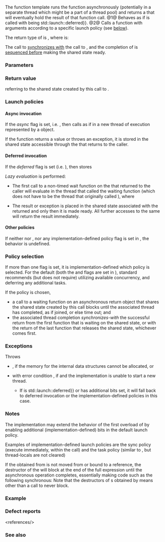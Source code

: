{{cpp/title|async}}
{{cpp/thread/navbar}}
{{dcl begin}}
{{dcl header|future}}
{{dcl|num=1|since=c++11|
template&lt; class F, class... Args &gt;
std::future&lt;/* see below */&gt; async( F&amp;&amp; f, Args&amp;&amp;... args );
}}
{{dcl|num=2|since=c++11|
template&lt; class F, class... Args &gt;
std::future&lt;/* see below */&gt; async( std::launch policy,
                                    F&amp;&amp; f, Args&amp;&amp;... args );
}}
{{dcl end}}

The function template {{tt|std::async}} runs the function {{c|f}} asynchronously (potentially in a separate thread which might be a part of a thread pool) and returns a {{lc|std::future}} that will eventually hold the result of that function call.
@1@ Behaves as if {{v|2}} is called with {{c|policy}} being {{c|std::launch::async {{!}} std::launch::deferred}}.
@2@ Calls a function {{c|f}} with arguments {{c|args}} according to a specific launch policy {{c|policy}} (see [[#Launch policies|below]]).

The return type of {{tt|std::async}} is {{c/core|std::future&lt;V&gt;}}, where {{tt|V}} is:
{{rrev multi|until1=c++17
|rev1=
{{cc multi
|typename std::result_of&lt;typename std::decay&lt;F&gt;::type(
|                        typename std::decay&lt;Args&gt;::type...)&gt;::type}}.
|rev2=
{{c/core|std::invoke_result_t&lt;std::decay_t&lt;F&gt;, std::decay_t&lt;Args&gt;...&gt;}}.
}}


{{rrev multi|until1=c++20
|rev1=
If any of the following conditions is satisfied, the program is ill-formed:
* {{tt|F}} is not {{named req|MoveConstructible}}.
* Any type in {{tt|Args}} is not {{named req|MoveConstructible}}.
* {{box|{{lti|cpp/utility/functional|INVOKE}}{{c/core|(}}{{lti|cpp/standard library/decay-copy}}{{c/core|(std::forward&lt;F&gt;(f)),}}&lt;br&gt;{{nbspt|7}}{{lti|cpp/standard library/decay-copy}}{{c/core|(std::forward&lt;Args&gt;(args))...)}}}} is not a valid expression.
|rev2=
If any of the following is {{c|false}}, the program is ill-formed:
* {{c|std::is_constructible_v&lt;std::decay_t&lt;F&gt;, F&gt;}}
* {{c|(std::is_constructible_v&lt;std::decay_t&lt;Args&gt;, Args&gt; &amp;&amp; ...)}}
* {{c|std::is_invocable_v&lt;std::decay_t&lt;F&gt;, std::decay_t&lt;Args&gt;...&gt;}}
}}

The call to {{tt|std::async}} [[cpp/atomic/memory_order|synchronizes with]] the call to {{c|f}}, and the completion of {{c|f}} is [[cpp/language/eval order|sequenced before]] making the shared state ready.

===Parameters===
{{par begin}}
{{par|f|{{named req|Callable}} object to call}}
{{par|args|parameters to pass to {{c|f}}}}
{{par|policy|bitmask value, where individual bits control the allowed methods of execution}}
{{par end}}

===Return value===
{{lc|std::future}} referring to the shared state created by this call to {{tt|std::async}}.

===Launch policies===
====Async invocation====
If the ''async'' flag is set, i.e. {{c|1=(policy &amp; std::launch::async) != 0}}, then {{tt|std::async}} calls
{{rrev multi|until1=c++23
|rev1=
{{box|{{lti|cpp/utility/functional|INVOKE}}{{c/core|(}}{{lti|cpp/standard library/decay-copy}}{{c/core|(std::forward&lt;F&gt;(f)),}}&lt;br&gt;{{c/core| }}{{c/core| }}{{c/core| }}{{c/core| }}{{c/core| }}{{c/core| }}{{c/core| }}{{lti|cpp/standard library/decay-copy}}{{c/core|(std::forward&lt;Args&gt;(args))...)}}}}
|rev2=
{{c multi
|std::invoke(auto(std::forward&lt;F&gt;(f)),
|            auto(std::forward&lt;Args&gt;(args))...)}}
}}
as if in a new thread of execution represented by a {{lc|std::thread}} object.

{{rrev multi|until1=c++23
|rev1=The calls of {{lti|cpp/standard library/decay-copy}} are evaluated in the current thread.
|rev2=The values produced by {{c/core|auto}} are [[cpp/language/implicit conversion#Temporary materialization|materialized]] in the current thread.
}}
If the function {{c|f}} returns a value or throws an exception, it is stored in the shared state accessible through the {{lc|std::future}} that {{tt|std::async}} returns to the caller.

====Deferred invocation====
If the ''deferred'' flag is set (i.e. {{c|1=(policy &amp; std::launch::deferred) != 0}}), then {{tt|std::async}} stores
{{rrev multi|until1=c++23
|rev1={{box|{{lti|cpp/standard library/decay-copy}}{{c/core|(std::forward&lt;F&gt;(f))}}}} and {{box|{{lti|cpp/standard library/decay-copy}}{{c/core|(std::forward&lt;Args&gt;(args))...}}}} in the shared state.
|rev2={{c|auto(std::forward&lt;F&gt;(f))}} and {{c|auto(std::forward&lt;Args&gt;(args))...}} in the shared state.
}}

''Lazy evaluation'' is performed:
* The first call to a non-timed wait function on the {{lc|std::future}} that {{tt|std::async}} returned to the caller will evaluate {{box|{{lti|cpp/utility/functional|INVOKE}}{{c/core|(std::move(g), std::move(xyz))}}}} in the thread that called the waiting function (which does not have to be the thread that originally called {{tt|std::async}}), where
{{rrev multi|until1=c++23|rev1=
:* {{c|g}} is the stored value of {{box|{{lti|cpp/standard library/decay-copy}}{{c/core|(std::forward&lt;F&gt;(f))}}}} and
:* {{c|xyz}} is the stored copy of {{box|{{lti|cpp/standard library/decay-copy}}{{c/core|(std::forward&lt;Args&gt;(args))...}}}}.
|rev2=
:* {{c|g}} is the stored value of {{c|auto(std::forward&lt;F&gt;(f))}} and
:* {{c|xyz}} is the stored copy of {{c|auto(std::forward&lt;Args&gt;(args))...}}.
}}
* The result or exception is placed in the shared state associated with the returned {{lc|std::future}} and only then it is made ready. All further accesses to the same {{lc|std::future}} will return the result immediately.

====Other policies====
If neither {{lc|std::launch::async}} nor {{lc|std::launch::deferred}}, nor any implementation-defined policy flag is set in {{c|policy}}, the behavior is undefined.

===Policy selection===
If more than one flag is set, it is implementation-defined which policy is selected. For the default (both the {{lc|std::launch::async}} and {{lc|std::launch::deferred}} flags are set in {{c|policy}}), standard recommends (but does not require) utilizing available concurrency, and deferring any additional tasks.

If the {{lc|std::launch::async}} policy is chosen,
* a call to a waiting function on an asynchronous return object that shares the shared state created by this {{tt|std::async}} call blocks until the associated thread has completed, as if joined, or else time out; and
* the associated thread completion ''synchronizes-with'' the successful return from the first function that is waiting on the shared state, or with the return of the last function that releases the shared state, whichever comes first. 

===Exceptions===
Throws
* {{lc|std::bad_alloc}}, if the memory for the internal data structures cannot be allocated, or
* {{lc|std::system_error}} with error condition {{lc|std::errc::resource_unavailable_try_again}}, if {{c|1=policy == std::launch::async}} and the implementation is unable to start a new thread.
** If {{c|policy}} is {{c|std::launch::async {{!}} std::launch::deferred}} or has additional bits set, it will fall back to deferred invocation or the implementation-defined policies in this case.

===Notes===
The implementation may extend the behavior of the first overload of {{tt|std::async}} by enabling additional (implementation-defined) bits in the default launch policy.

Examples of implementation-defined launch policies are the sync policy (execute immediately, within the {{tt|std::async}} call) and the task policy (similar to {{tt|std::async}}, but thread-locals are not cleared)

If the {{lc|std::future}} obtained from  {{tt|std::async}} is not moved from or bound to a reference, the destructor of the {{lc|std::future}} will block at the end of the full expression until the asynchronous operation completes, essentially making code such as the following synchronous:
{{source|
std::async(std::launch::async, []{ f(); }); // temporary's dtor waits for f()
std::async(std::launch::async, []{ g(); }); // does not start until f() completes
}}
Note that the destructors of {{lc|std::future}}s obtained by means other than a call to {{tt|std::async}} never block.

===Example===
{{example|
|code= 
#include &lt;algorithm&gt;
#include &lt;future&gt;
#include &lt;iostream&gt;
#include &lt;mutex&gt;
#include &lt;numeric&gt;
#include &lt;string&gt;
#include &lt;vector&gt;

std::mutex m;

struct X
{
    void foo(int i, const std::string&amp; str)
    {
        std::lock_guard&lt;std::mutex&gt; lk(m);
        std::cout &lt;&lt; str &lt;&lt; ' ' &lt;&lt; i &lt;&lt; '\n';
    }
    
    void bar(const std::string&amp; str)
    {
        std::lock_guard&lt;std::mutex&gt; lk(m);
        std::cout &lt;&lt; str &lt;&lt; '\n';
    }
    
    int operator()(int i)
    {
        std::lock_guard&lt;std::mutex&gt; lk(m);
        std::cout &lt;&lt; i &lt;&lt; '\n';
        return i + 10;
    }
};

template&lt;typename RandomIt&gt;
int parallel_sum(RandomIt beg, RandomIt end)
{
    auto len = end - beg;
    if (len &lt; 1000)
        return std::accumulate(beg, end, 0);
    
    RandomIt mid = beg + len / 2;
    auto handle = std::async(std::launch::async,
                             parallel_sum&lt;RandomIt&gt;, mid, end);
    int sum = parallel_sum(beg, mid);
    return sum + handle.get();
}

int main()
{
    std::vector&lt;int&gt; v(10000, 1);
    std::cout &lt;&lt; "The sum is " &lt;&lt; parallel_sum(v.begin(), v.end()) &lt;&lt; '\n';
    
    X x;
    // Calls (&amp;x)-&gt;foo(42, "Hello") with default policy:
    // may print "Hello 42" concurrently or defer execution
    auto a1 = std::async(&amp;X::foo, &amp;x, 42, "Hello");
    // Calls x.bar("world!") with deferred policy
    // prints "world!" when a2.get() or a2.wait() is called
    auto a2 = std::async(std::launch::deferred, &amp;X::bar, x, "world!");
    // Calls X()(43); with async policy
    // prints "43" concurrently
    auto a3 = std::async(std::launch::async, X(), 43);
    a2.wait();                     // prints "world!"
    std::cout &lt;&lt; a3.get() &lt;&lt; '\n'; // prints "53"
} // if a1 is not done at this point, destructor of a1 prints "Hello 42" here
|p=true
|output=
The sum is 10000
43
world!
53
Hello 42
}}

===Defect reports===
{{dr list begin}}
{{dr list item|wg=lwg|dr=2021|std=C++11|before=return type incorrect and value category&lt;br&gt;of arguments unclear in the deferred case|after=corrected return type and&lt;br&gt;clarified that rvalues are used}}
{{dr list item|wg=lwg|dr=2078|std=C++11|before=it was unclear whether {{lc|std::system_error}}&lt;br&gt;may be thrown if {{c|policy}} specifies other&lt;br&gt;launch policies besides {{lc|std::launch::async}}|after=can only be thrown if&lt;br&gt;{{c|1=policy == std::launch::async}}}}
{{dr list item|wg=lwg|dr=2100|std=C++11|before=timed waiting functions could not timeout&lt;br&gt;if {{lc|std::launch::async}} policy is used|after=allowed}}
{{dr list item|wg=lwg|dr=2120|std=C++11|before=the behavior was unclear if no standard&lt;br&gt;or implementation-defined policy is set|after=the behavior is&lt;br&gt;undefined in this case}}
{{dr list item|wg=lwg|dr=2186|std=C++11|before=it was unclear how the value returned and the&lt;br&gt;exception thrown from the lazy evaluation are handled|after=they are stored in&lt;br&gt;the shared state}}
{{dr list item|wg=lwg|dr=2752|std=C++11|before={{tt|std::async}} might not throw {{lc|std::bad_alloc}} if the&lt;br&gt;memory for the internal data structures cannot be allocated|after=throws}}
{{dr list item|wg=lwg|dr=3476|std=C++20|before=(the decayed types of) {{tt|F}} and the argument types&lt;br&gt;were directly required to be move constructible|after=removed these requirements&lt;ref&gt;The move-constructibility is already indirectly required by {{lc|std::is_constructible_v}}.&lt;/ref&gt;}}
{{dr list end}}
&lt;references/&gt;

===See also===
{{dsc begin}}
{{dsc inc|cpp/thread/dsc future}}
{{dsc see cpp|cpp/execution|Execution support library|nomono=true}}
{{dsc end}}

{{langlinks|de|es|fr|it|ja|pt|ru|zh}}